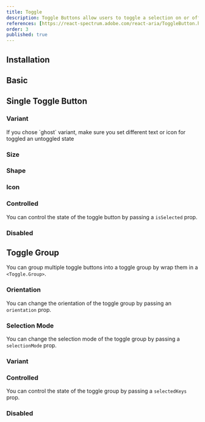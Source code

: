 ```yaml
---
title: Toggle
description: Toggle Buttons allow users to toggle a selection on or off, for example switching between two states or modes.
references: [https://react-spectrum.adobe.com/react-aria/ToggleButton.html#props]
order: 3
published: true
---
```


## Installation
<Install component='toggle' />

## Basic
<Demo center component='buttons/toggle/toggle-demo' />

## Single Toggle Button

### Variant
<Note>
    If you chose `ghost` variant, make sure you set different text or icon for toggled an untoggled state
</Note>
<Demo center component='buttons/toggle/toggle-variant-demo' />

### Size
<Demo center component='buttons/toggle/toggle-size-demo' />

### Shape
<Demo center component='buttons/toggle/toggle-shape-demo' />

### Icon
<Demo center component='buttons/toggle/toggle-size-icon-demo' />

### Controlled
You can control the state of the toggle button by passing a `isSelected` prop.
<Demo center component='buttons/toggle/toggle-controlled-demo' />

### Disabled
<Demo center component='buttons/toggle/toggle-disabled-demo' />

## Toggle Group
You can group multiple toggle buttons into a toggle group by wrap them in a `<Toggle.Group>`.
<Demo center component='buttons/toggle/toggle-group-demo' />

### Orientation
You can change the orientation of the toggle group by passing an `orientation` prop.
<Demo center component='buttons/toggle/toggle-group-orientation-demo' />

### Selection Mode
You can change the selection mode of the toggle group by passing a `selectionMode` prop.
<Demo center component='buttons/toggle/toggle-group-selection-mode-demo' />

### Variant
<Demo center component='buttons/toggle/toggle-group-variant-demo' />

### Controlled
You can control the state of the toggle group by passing a `selectedKeys` prop.
<Demo center component='buttons/toggle/toggle-group-controlled-demo' />

### Disabled
<Demo center component='buttons/toggle/toggle-group-disabled-demo' />

